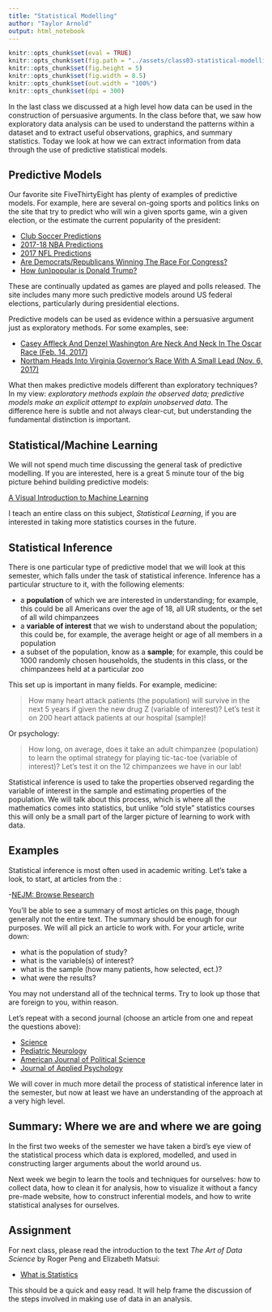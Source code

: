 ```yaml
---
title: "Statistical Modelling"
author: "Taylor Arnold"
output: html_notebook
---
```


```r
knitr::opts_chunk$set(eval = TRUE)
knitr::opts_chunk$set(fig.path = "../assets/class03-statistical-modelling/")
knitr::opts_chunk$set(fig.height = 5)
knitr::opts_chunk$set(fig.width = 8.5)
knitr::opts_chunk$set(out.width = "100%")
knitr::opts_chunk$set(dpi = 300)
```

In the last class we discussed at a high level how data can be used in the
construction of persuasive arguments. In the class before that, we saw how
exploratory data analysis can be used to understand the patterns within a
dataset and to extract useful observations, graphics, and summary statistics.
Today we look at how we can extract information from data through the use of
predictive statistical models.

## Predictive Models

Our favorite site FiveThirtyEight has plenty of examples of predictive models.
For example, here are several on-going sports and politics links on the site
that try to predict who will win a given sports game, win a given election, or
the estimate the current popularity of the president:

- [Club Soccer Predictions](https://projects.fivethirtyeight.com/soccer-predictions/)
- [2017-18 NBA Predictions](https://projects.fivethirtyeight.com/2018-nba-predictions/)
- [2017 NFL Predictions](https://projects.fivethirtyeight.com/2017-nfl-predictions/)
- [Are Democrats/Republicans Winning The Race For Congress?](https://projects.fivethirtyeight.com/congress-generic-ballot-polls/?ex_cid=rrpromo)
- [How (un)popular is Donald Trump?](https://projects.fivethirtyeight.com/trump-approval-ratings/)

These are continually updated as games are played and polls released. The site
includes many more such predictive models around US federal elections,
particularly during presidential elections.

Predictive models can be used as evidence within a persuasive argument just as
exploratory methods. For some examples, see:

- [Casey Affleck And Denzel Washington Are Neck And Neck In The Oscar Race (Feb. 14, 2017)](http://fivethirtyeight.com/features/casey-affleck-and-denzel-washington-are-neck-and-neck-in-the-oscar-race/)
- [Northam Heads Into Virginia Governor’s Race With A Small Lead (Nov. 6, 2017)](https://fivethirtyeight.com/features/the-virginia-governors-race-might-not-be-predictive-but-it-could-really-matter/)

What then makes predictive models different than exploratory techniques? In
my view: *exploratory methods explain the observed data; predictive models
make an explicit attempt to explain unobserved data*. The difference here is
subtle and not always clear-cut, but understanding the fundamental distinction
is important.

## Statistical/Machine Learning

We will not spend much time discussing the general task of predictive
modelling. If you are interested, here is a great 5 minute
tour of the big picture behind building predictive models:

[A Visual Introduction to Machine Learning](http://www.r2d3.us/visual-intro-to-machine-learning-part-1/)

I teach an entire class on this subject, *Statistical Learning*, if you are
interested in taking more statistics courses in the future.

## Statistical Inference

There is one particular type of predictive model that we will look at this
semester, which falls under the task of statistical inference. Inference has
a particular structure to it, with the following elements:

- a **population** of which we are interested in understanding; for example,
this could be all Americans over the age of 18, all UR students, or the set of
all wild chimpanzees
- a **variable of interest** that we wish to understand about the population;
this could be, for example, the average height or age of all members in a
population
- a subset of the population, know as a **sample**; for example, this could be
1000 randomly chosen households, the students in this class, or the
chimpanzees  held at a particular zoo

This set up is important in many fields. For example, medicine:

> How many heart attack patients (the  population) will survive in the next 5
> years if given the new drug Z (variable of interest)? Let's test it on 200
> heart attack patients at our hospital (sample)!

Or psychology:

> How long, on average, does it take an adult chimpanzee (population) to learn
> the optimal strategy for playing tic-tac-toe (variable of interest)? Let's
> test it on the 12 chimpanzees we have in our lab!

Statistical inference is used to take the properties observed regarding the
variable of interest in the sample and estimating properties of the
population. We will talk about this process, which is where all the
mathematics comes into statistics, but unlike "old style" statistics courses
this will only be a small part of the larger picture of learning to work with
data.

## Examples

Statistical inference is most often used in academic writing. Let's take a
look, to start, at articles from the :

-[NEJM: Browse Research](http://www.nejm.org/medical-articles/research)

You'll be able to see a summary of most articles on this page, though
generally not the entire text. The summary should be enough for our purposes.
We will all pick an article to work with. For your article, write down:

- what is the population of study?
- what is the variable(s) of interest?
- what is the sample (how many patients, how selected, ect.)?
- what were the results?

You may not understand all of the technical terms. Try to look up those that
are foreign to you, within reason.

Let's repeat with a second journal (choose an article from one and repeat
the questions above):

- [Science](http://science.sciencemag.org/)
- [Pediatric Neurology](http://www.pedneur.com/current)
- [American Journal of Political Science](https://ajps.org/ajps-articles/current-issue/)
- [Journal of Applied Psychology](http://psycnet.apa.org/PsycARTICLES/journal/apl/102/12)

We will cover in much more detail the process of statistical inference later
in the semester, but now at least we have an understanding of the approach at
a very high level.

## Summary: Where we are and where we are going

In the first two weeks of the semester we have taken a bird's eye view of the
statistical process which data is explored, modelled, and used in constructing
larger arguments about the world around us.

Next week we begin to learn the tools and techniques for ourselves: how to
collect data, how to clean it for analysis, how to visualize it  without a
fancy pre-made website, how to construct inferential models, and how to write
statistical analyses for ourselves.

## Assignment

For next class, please read the introduction to the text *The Art
of Data Science* by Roger Peng and Elizabeth Matsui:

- [What is Statistics](../assets/pdfs/art-of-data-science.pdf)

This should be a quick and easy read. It will help frame the discussion of the
steps involved in making use of data in an analysis.
